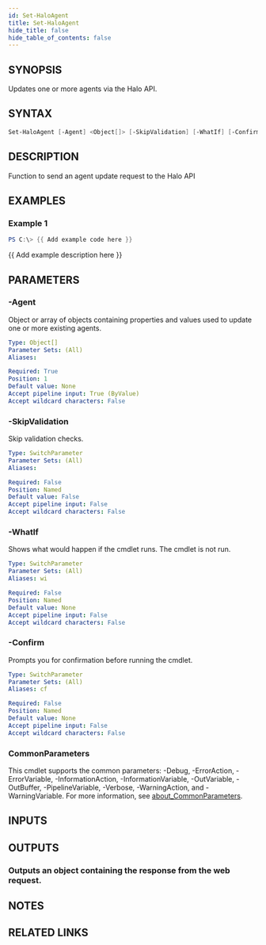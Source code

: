 ```yaml
---
id: Set-HaloAgent
title: Set-HaloAgent
hide_title: false
hide_table_of_contents: false
---
```


## SYNOPSIS

Updates one or more agents via the Halo API.

## SYNTAX

```powershell
Set-HaloAgent [-Agent] <Object[]> [-SkipValidation] [-WhatIf] [-Confirm] [<CommonParameters>]
```

## DESCRIPTION

Function to send an agent update request to the Halo API

## EXAMPLES

### Example 1

```powershell
PS C:\> {{ Add example code here }}
```

{{ Add example description here }}

## PARAMETERS

### -Agent

Object or array of objects containing properties and values used to update one or more existing agents.

```yaml
Type: Object[]
Parameter Sets: (All)
Aliases:

Required: True
Position: 1
Default value: None
Accept pipeline input: True (ByValue)
Accept wildcard characters: False
```

### -SkipValidation

Skip validation checks.

```yaml
Type: SwitchParameter
Parameter Sets: (All)
Aliases:

Required: False
Position: Named
Default value: False
Accept pipeline input: False
Accept wildcard characters: False
```

### -WhatIf

Shows what would happen if the cmdlet runs.
The cmdlet is not run.

```yaml
Type: SwitchParameter
Parameter Sets: (All)
Aliases: wi

Required: False
Position: Named
Default value: None
Accept pipeline input: False
Accept wildcard characters: False
```

### -Confirm

Prompts you for confirmation before running the cmdlet.

```yaml
Type: SwitchParameter
Parameter Sets: (All)
Aliases: cf

Required: False
Position: Named
Default value: None
Accept pipeline input: False
Accept wildcard characters: False
```

### CommonParameters

This cmdlet supports the common parameters: -Debug, -ErrorAction, -ErrorVariable, -InformationAction, -InformationVariable, -OutVariable, -OutBuffer, -PipelineVariable, -Verbose, -WarningAction, and -WarningVariable. For more information, see [about_CommonParameters](http://go.microsoft.com/fwlink/?LinkID=113216).

## INPUTS

## OUTPUTS

### Outputs an object containing the response from the web request.

## NOTES

## RELATED LINKS
